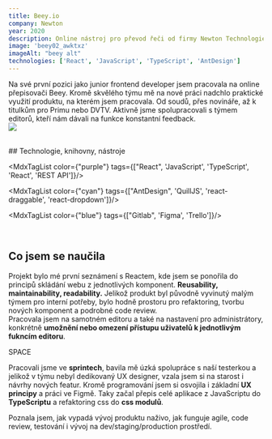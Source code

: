 ```yaml
---
title: Beey.io
company: Newton
year: 2020
description: Online nástroj pro převod řeči od firmy Newton Technologies. Rich text editor, který umožňuje úpravu přepsaného zvuku i tvorbu titulků s přesným časováním. 
image: 'beey02_awktxz'
imageAlt: "beey alt"
technologies: ['React', 'JavaScript', 'TypeScript', 'AntDesign']
---
```


Na své první pozici jako junior frontend developer jsem pracovala na online přepisovači
<MdxLink url="https://www.beey.io/cs/">Beey</MdxLink>.
Kromě skvělého týmu mě na nové práci nadchlo praktické využití produktu, na kterém jsem pracovala. Od soudů, přes novináře, až k titulkům pro Primu nebo DVTV. Aktivně jsme spolupracovali s týmem editorů, kteří nám dávali na funkce konstantní feedback.
<br/>
<img src="https://res.cloudinary.com/doqtwlcxw/image/upload/v1691495712/beey02_awktxz.webp"/>

<br/>
## Technologie, knihovny, nástroje

<MdxTagList color={"purple"} tags={["React", 'JavaScript', 'TypeScript', 'React', 'REST API']}/>

<MdxTagList color={"cyan"} tags={["AntDesign", 'QuillJS', 'react-draggable', 'react-dropdown']}/>

<MdxTagList color={"blue"} tags={["Gitlab", 'Figma', 'Trello']}/>

<br/>

## Co jsem se naučila
 Projekt bylo mé první seznámení s Reactem, kde jsem se ponořila do principů skládání webu z jednotlivých komponent. **Reusability, maintainability, readability.**
Jelikož produkt byl původně vyvinutý malým týmem pro interní potřeby, bylo hodně prostoru pro refaktoring, tvorbu nových komponent a podrobné code review.    
Pracovala jsem na samotném editoru a také na nastavení pro administrátory, konkrétně **umožnění nebo omezení přístupu uživatelů k jednotlivým fukncím editoru**. 

<div className="mdx-space--md">SPACE</div>

Pracovali jsme ve **sprintech**, bavila mě úzká spolupráce s naší testerkou a jelikož v týmu nebyl dedikovaný UX designer, vzala jsem si na starost i návrhy nových featur. Kromě programování jsem si osvojila i základní **UX principy** a práci ve Figmě. Taky začal přepis celé aplikace z JavaScriptu do **TypeScriptu** a refaktoring css do **css modulů**. 

<div className="mdx-space--md"></div>

Poznala jsem, jak vypadá vývoj produktu naživo, jak funguje agile, code review, testování i vývoj na dev/staging/production prostředí. 